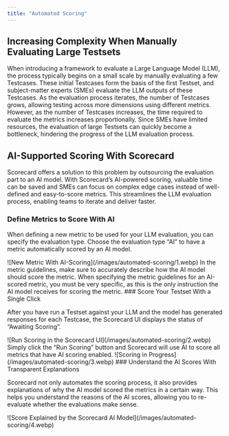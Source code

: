 ```yaml
---
title: "Automated Scoring"
---
```


## Increasing Complexity When Manually Evaluating Large Testsets

When introducing a framework to evaluate a Large Language Model (LLM), the process typically begins on a small scale by manually evaluating a few Testcases. These initial Testcases form the basis of the first Testset, and subject-matter experts (SMEs) evaluate the LLM outputs of these Testcases. As the evaluation process iterates, the number of Testcases grows, allowing testing across more dimensions using different metrics. However, as the number of Testcases increases, the time required to evaluate the metrics increases proportionally. Since SMEs have limited resources, the evaluation of large Testsets can quickly become a bottleneck, hindering the progress of the LLM evaluation process.

## AI-Supported Scoring With Scorecard

Scorecard offers a solution to this problem by outsourcing the evaluation part to an AI model. With Scorecard’s AI-powered scoring, valuable time can be saved and SMEs can focus on complex edge cases instead of well-defined and easy-to-score metrics. This streamlines the LLM evaluation process, enabling teams to iterate and deliver faster.

### Define Metrics to Score With AI

When defining a new metric to be used for your LLM evaluation, you can specify the evaluation type. Choose the evaluation type “AI” to have a metric automatically scored by an AI model.
<Frame caption="New Metric With AI-Scoring">
![New Metric With AI-Scoring](/images/automated-scoring/1.webp)
</Frame>
In the metric guidelines, make sure to accurately describe how the AI model should score the metric.

<Warning>
When specifying the metric guidelines for an AI-scored metric, you must be very specific, as this is the only instruction the AI model receives for scoring the metric.
</Warning>
### Score Your Testset With a Single Click

After you have run a Testset against your LLM and the model has generated responses for each Testcase, the Scorecard UI displays the status of “Awaiting Scoring”.
<Frame caption="Run Scoring in the Scorecard UI">
![Run Scoring in the Scorecard UI](/images/automated-scoring/2.webp)
</Frame>
Simply click the “Run Scoring” button and Scorecard will use AI to score all metrics that have AI scoring enabled.
<Frame caption="Scoring in Progress">
![Scoring in Progress](/images/automated-scoring/3.webp)
</Frame>
### Understand the AI Scores With Transparent Explanations

Scorecard not only automates the scoring process, it also provides explanations of why the AI model scored the metrics in a certain way. This helps you understand the reasons of the AI scores, allowing you to re-evaluate whether the evaluations make sense.
<Frame caption="Score Explained by the Scorecard AI Model">
![Score Explained by the Scorecard AI Model](/images/automated-scoring/4.webp)
</Frame>